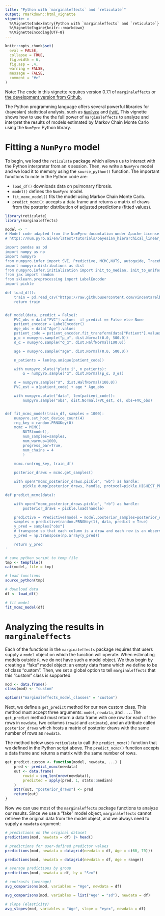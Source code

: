 ```yaml
---
title: "Python with `marginaleffects` and `reticulate`" 
output: rmarkdown::html_vignette
vignette: >
  %\VignetteIndexEntry{Python with `marginaleffects` and `reticulate`}
  %\VignetteEngine{knitr::rmarkdown}
  %\VignetteEncoding{UTF-8}
---
```


```r
knitr::opts_chunk$set(
  eval = FALSE,
  collapse = TRUE,
  fig.width = 6,
  fig.asp = .4,
  warning = FALSE,
  message = FALSE,
  comment = "#>"
)
```

Note: The code in this vignette requires version 0.7.1 of `marginaleffects` or [the development version from Github.](https://vincentarelbundock.github.io/marginaleffects/#installation)

The Python programming language offers several powerful libraries for (bayesian) statistical analysis, such as [`NumPyro`]() and [`PyMC`.](https://www.pymc.io/welcome.html) This vignette shows how to use the the full power of `marginaleffects` to analyze and interpret the results of models estimated by Markov Chain Monte Carlo using the `NumPyro` Python library.

# Fitting a `NumPyro` model

To begin, we load the `reticulate` package which allows us to interact with the Python interpreter from an `R` session. Then, we write a `NumPyro` model and we load it to memory using the `source_python()` function. The important functions to note in the Python code are:

* `load_df()` downloads data on pulmonary fibrosis.
* `model()` defines the `NumPyro` model.
* `fit_mcmc_model()` fits the model using Markov Chain Monte Carlo.
* `predict_mcmc()`: accepts a data frame and returns a matrix of draws from the posterior distribution of adjusted predictions (fitted values).

```r
library(reticulate)
library(marginaleffects)

model <- '
# Model code adapted from the NumPyro documtation under Apache License:
# https://num.pyro.ai/en/latest/tutorials/bayesian_hierarchical_linear_regression.html

import pandas as pd
import numpy as np
import numpyro
from numpyro.infer import SVI, Predictive, MCMC,NUTS, autoguide, TraceMeanField_ELBO
import numpyro.distributions as dist
from numpyro.infer.initialization import init_to_median, init_to_uniform,init_to_sample
from jax import random
from sklearn.preprocessing import LabelEncoder
import pickle

def load_df():
    train = pd.read_csv("https://raw.githubusercontent.com/vincentarelbundock/modelarchive/main/data-raw/osic_pulmonary_fibrosis.csv")
    return train


def model(data, predict = False):
    FVC_obs = data["FVC"].values  if predict == False else None
    patient_encoder = LabelEncoder()
    Age_obs = data["Age"].values
    patient_code = patient_encoder.fit_transform(data["Patient"].values)
    μ_α = numpyro.sample("μ_α", dist.Normal(0.0, 500.0))
    σ_α = numpyro.sample("σ_α", dist.HalfNormal(100.0))

    age = numpyro.sample("age", dist.Normal(0.0, 500.0))

    n_patients = len(np.unique(patient_code))

    with numpyro.plate("plate_i", n_patients):
        α = numpyro.sample("α", dist.Normal(μ_α, σ_α))

    σ = numpyro.sample("σ", dist.HalfNormal(100.0))
    FVC_est = α[patient_code] + age * Age_obs

    with numpyro.plate("data", len(patient_code)):
        numpyro.sample("obs", dist.Normal(FVC_est, σ), obs=FVC_obs)


def fit_mcmc_model(train_df, samples = 1000):
    numpyro.set_host_device_count(4)
    rng_key = random.PRNGKey(0)
    mcmc = MCMC(
        NUTS(model),
        num_samples=samples,
        num_warmup=1000,
        progress_bar=True,
        num_chains = 4
        )
    
    mcmc.run(rng_key, train_df)

    posterior_draws = mcmc.get_samples()

    with open("mcmc_posterior_draws.pickle", "wb") as handle:
        pickle.dump(posterior_draws, handle, protocol=pickle.HIGHEST_PROTOCOL)

def predict_mcmc(data):

    with open("mcmc_posterior_draws.pickle", "rb") as handle:
        posterior_draws = pickle.load(handle)

    predictive = Predictive(model = model,posterior_samples=posterior_draws)
    samples = predictive(random.PRNGKey(1), data, predict = True)
    y_pred = samples["obs"]
    # transpose so that each column is a draw and each row is an observation
    y_pred = np.transpose(np.array(y_pred))

    return y_pred 
'

# save python script to temp file
tmp <- tempfile()
cat(model, file = tmp)

# load functions
source_python(tmp)

# download data
df <- load_df()

# fit model
fit_mcmc_model(df)
```

# Analyzing the results in `marginaleffects`

Each of the functions in the `marginaleffects` package requires that users supply a `model` object on which the function will operate. When estimating models outside `R`, we do not have such a model object. We thus begin by creating a "fake" model object: an empty data frame which we define to be of class "custom". Then, we set a global option to tell `marginaleffects` that this "custom" class is supported.

```r
mod <- data.frame()
class(mod) <- "custom"

options("marginaleffects_model_classes" = "custom")
```

Next, we define a `get_predict` method for our new custom class. This method must accept three arguments: `model`, `newdata`, and `...`. The `get_predict` method must return a data frame with one row for each of the rows in `newdata`, two columns (`rowid` and `estimate`), and an attribute called `posterior_draws` which hosts a matrix of posterior draws with the same number of rows as `newdata`.

The method below uses `reticulate` to call the `predict_mcmc()` function that we defined in the Python script above. The `predict_mcmc()` function accepts a data frame and returns a matrix with the same number of rows. 

```r
get_predict.custom <- function(model, newdata, ...) {
    pred <- predict_mcmc(newdata)
    out <- data.frame(
        rowid = seq_len(nrow(newdata)),
        predicted = apply(pred, 1, stats::median)
    )
    attr(out, "posterior_draws") <- pred
    return(out)
}
```

Now we can use most of the `marginaleffects` package functions to analyze our results. Since we use a "fake" model object, `marginaleffects` cannot retrieve the original data from the model object, and we always need to supply a `newdata` argument:

```r
# predictions on the original dataset
predictions(mod, newdata = df) |> head()

# predictions for user-defined predictor values
predictions(mod, newdata = datagrid(newdata = df, Age = c(60, 70)))

predictions(mod, newdata = datagrid(newdata = df, Age = range))

# average predictions by group
predictions(mod, newdata = df, by = "Sex")

# contrasts (average)
avg_comparisons(mod, variables = "Age", newdata = df)

avg_comparisons(mod, variables = list("Age" = "sd"), newdata = df)

# slope (elasticity)
avg_slopes(mod, variables = "Age", slope = "eyex", newdata = df)
```
